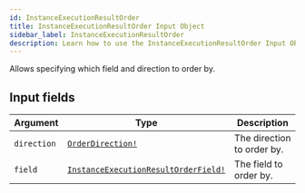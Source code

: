 ```yaml
---
id: InstanceExecutionResultOrder
title: InstanceExecutionResultOrder Input Object
sidebar_label: InstanceExecutionResultOrder
description: Learn how to use the InstanceExecutionResultOrder Input Object for Prismatic's API.
---
```


Allows specifying which field and direction to order by.

## Input fields

| Argument    | Type                                                                                          | Description                |
| ----------- | --------------------------------------------------------------------------------------------- | -------------------------- |
| `direction` | [`OrderDirection!`](api/schema/enum/OrderDirection.mdx)                                       | The direction to order by. |
| `field`     | [`InstanceExecutionResultOrderField!`](api/schema/enum/InstanceExecutionResultOrderField.mdx) | The field to order by.     |
